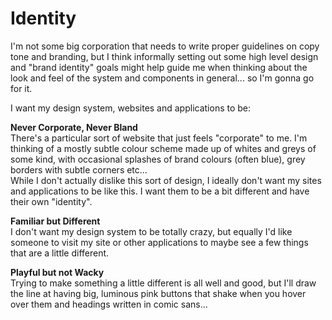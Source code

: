 
<Meta title="Foundations/Identity" />

# Identity
I'm not some big corporation that needs to write proper guidelines on copy tone and branding, but I think informally setting out some
high level design and "brand identity" goals might help guide me when thinking about the look and feel of the system and components in general... so I'm gonna go for it.

I want my design system, websites and applications to be:

**Never Corporate, Never Bland**  
There's a particular sort of website that just feels "corporate" to me. I'm thinking of a mostly subtle colour scheme
made up of whites and greys of some kind, with occasional splashes of brand colours (often blue), grey borders with subtle
corners etc...  
While I don't actually dislike this sort of design, I ideally don't want my sites and applications to be like this. I want them
to be a bit different and have their own "identity".

**Familiar but Different**  
I don't want my design system to be totally crazy, but equally I'd like someone to visit my site or other applications
to maybe see a few things that are a little different.

**Playful but not Wacky**  
Trying to make something a little different is all well and good, but I'll draw the line at having big, luminous pink buttons that shake
when you hover over them and headings written in comic sans...

